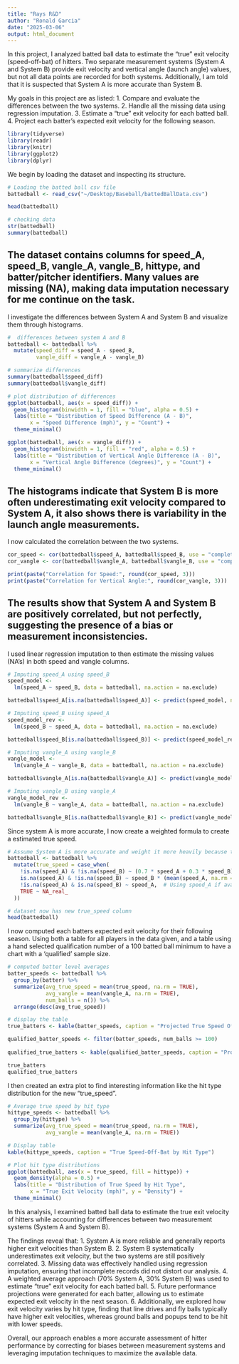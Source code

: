```yaml
---
title: "Rays R&D"
author: "Ronald Garcia"
date: "2025-03-06"
output: html_document
---
```

In this project, I analyzed batted ball data to estimate the "true" exit velocity (speed-off-bat) of hitters. Two separate measurement systems (System A and System B) provide exit velocity and vertical angle (launch angle) values, but not all data points are recorded for both systems. Additionally, I am told that it is suspected that System A is more accurate than System B. 

My goals in this project are as listed:
1. Compare and evaluate the differences between the two systems.
2. Handle all the missing data using regression imputation.
3. Estimate a "true" exit velocity for each batted ball.
4. Project each batter’s expected exit velocity for the following season.

```r
library(tidyverse)
library(readr)
library(knitr)
library(ggplot2)
library(dplyr)
```
We begin by loading the dataset and inspecting its structure.
```r
# Loading the batted ball csv file
battedball <- read_csv("~/Desktop/Baseball/battedBallData.csv")

head(battedball)

# checking data
str(battedball)
summary(battedball)
```
The dataset contains columns for speed_A, speed_B, vangle_A, vangle_B, hittype, and batter/pitcher identifiers. Many values are missing (NA), making data imputation necessary for me continue on the task.
--
I investigate the differences between System A and System B and visualize them through histograms.
```r
#  differences between system A and B
battedball <- battedball %>%
  mutate(speed_diff = speed_A - speed_B,
         vangle_diff = vangle_A - vangle_B)

# summarize differences
summary(battedball$speed_diff)
summary(battedball$vangle_diff)

# plot distribution of differences
ggplot(battedball, aes(x = speed_diff)) +
  geom_histogram(binwidth = 1, fill = "blue", alpha = 0.5) +
  labs(title = "Distribution of Speed Difference (A - B)",
       x = "Speed Difference (mph)", y = "Count") +
  theme_minimal()

ggplot(battedball, aes(x = vangle_diff)) +
  geom_histogram(binwidth = 1, fill = "red", alpha = 0.5) +
  labs(title = "Distribution of Vertical Angle Difference (A - B)",
       x = "Vertical Angle Difference (degrees)", y = "Count") +
  theme_minimal()

```
The histograms indicate that System B is more often underestimating exit velocity compared to System A, it also shows there is variability in the launch angle measurements.
--
I now calculated the correlation between the two systems.
```r
cor_speed <- cor(battedball$speed_A, battedball$speed_B, use = "complete.obs")
cor_vangle <- cor(battedball$vangle_A, battedball$vangle_B, use = "complete.obs")

print(paste("Correlation for Speed:", round(cor_speed, 3)))
print(paste("Correlation for Vertical Angle:", round(cor_vangle, 3)))

```
The results show that System A and System B are positively correlated, but not perfectly, suggesting the presence of a bias or measurement inconsistencies.
--
I used linear regression imputation to then estimate the missing values (NA's) in both speed and vangle columns.
```r
# Imputing speed_A using speed_B
speed_model <- 
  lm(speed_A ~ speed_B, data = battedball, na.action = na.exclude)

battedball$speed_A[is.na(battedball$speed_A)] <- predict(speed_model, newdata = battedball[is.na(battedball$speed_A),])

# Imputing speed_B using speed_A
speed_model_rev <- 
  lm(speed_B ~ speed_A, data = battedball, na.action = na.exclude)

battedball$speed_B[is.na(battedball$speed_B)] <- predict(speed_model_rev, newdata = battedball[is.na(battedball$speed_B),])

# Imputing vangle_A using vangle_B
vangle_model <- 
  lm(vangle_A ~ vangle_B, data = battedball, na.action = na.exclude)

battedball$vangle_A[is.na(battedball$vangle_A)] <- predict(vangle_model, newdata = battedball[is.na(battedball$vangle_A),])

# Imputing vangle_B using vangle_A
vangle_model_rev <- 
  lm(vangle_B ~ vangle_A, data = battedball, na.action = na.exclude)

battedball$vangle_B[is.na(battedball$vangle_B)] <- predict(vangle_model_rev, newdata = battedball[is.na(battedball$vangle_B),])

```
Since system A is more accurate, I now create a weighted formula to create a estimated true speed.
```r
# Assume System A is more accurate and weight it more heavily because the prompt said it is much more accurate
battedball <- battedball %>%
  mutate(true_speed = case_when(
    !is.na(speed_A) & !is.na(speed_B) ~ (0.7 * speed_A + 0.3 * speed_B),  # The created weighted average
    is.na(speed_A) & !is.na(speed_B) ~ speed_B * (mean(speed_A, na.rm = TRUE) / mean(speed_B, na.rm = TRUE)), # Adjust speed_B
    !is.na(speed_A) & is.na(speed_B) ~ speed_A,  # Using speed_A if available
    TRUE ~ NA_real_
  ))

# dataset now has new true_speed column
head(battedball)

```
I now computed each batters expected exit velocity for their following season. Using both a table for all players in the data given, and a table using a hand selected qualification number of a 100 batted ball minimum to have a chart with a 'qualified' sample size.
```r
# computed batter level averages
batter_speeds <- battedball %>%
  group_by(batter) %>%
  summarize(avg_true_speed = mean(true_speed, na.rm = TRUE),
            avg_vangle = mean(vangle_A, na.rm = TRUE),
            num_balls = n()) %>%
  arrange(desc(avg_true_speed))

# display the table
true_batters <- kable(batter_speeds, caption = "Projected True Speed Off Bat for Following Season")

qualified_batter_speeds <- filter(batter_speeds, num_balls >= 100)
  
qualified_true_batters <- kable(qualified_batter_speeds, caption = "Projected True Speed Off Bat for Following Season (min. 100 BBE)")

true_batters
qualified_true_batters
```
I then created an extra plot to find interesting information like the hit type distribution for the new "true_speed".
```r
# Average true speed by hit type
hittype_speeds <- battedball %>%
  group_by(hittype) %>%
  summarize(avg_true_speed = mean(true_speed, na.rm = TRUE),
            avg_vangle = mean(vangle_A, na.rm = TRUE))

# Display table
kable(hittype_speeds, caption = "True Speed-Off-Bat by Hit Type")

# Plot hit type distributions
ggplot(battedball, aes(x = true_speed, fill = hittype)) +
  geom_density(alpha = 0.5) +
  labs(title = "Distribution of True Speed by Hit Type",
       x = "True Exit Velocity (mph)", y = "Density") +
  theme_minimal()

```
In this analysis, I examined batted ball data to estimate the true exit velocity of hitters while accounting for differences between two measurement systems (System A and System B).

The findings reveal that:
1. System A is more reliable and generally reports higher exit velocities than System B.
2. System B systematically underestimates exit velocity, but the two systems are still positively correlated.
3. Missing data was effectively handled using regression imputation, ensuring that incomplete records did not distort our analysis.
4. A weighted average approach (70% System A, 30% System B) was used to estimate "true" exit velocity for each batted ball.
5. Future performance projections were generated for each batter, allowing us to estimate expected exit velocity in the next season.
6. Additionally, we explored how exit velocity varies by hit type, finding that line drives and fly balls typically have higher exit velocities, whereas ground balls and popups tend to be hit with lower speeds.

Overall, our approach enables a more accurate assessment of hitter performance by correcting for biases between measurement systems and leveraging imputation techniques to maximize the available data.